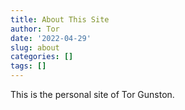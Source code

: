 ```yaml
---
title: About This Site
author: Tor
date: '2022-04-29'
slug: about
categories: []
tags: []
---
```

This is the personal site of Tor Gunston.